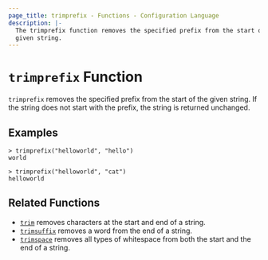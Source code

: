 ```yaml
---
page_title: trimprefix - Functions - Configuration Language
description: |-
  The trimprefix function removes the specified prefix from the start of a
  given string.
---
```


# `trimprefix` Function

`trimprefix` removes the specified prefix from the start of the given string. If the string does not start with the prefix, the string is returned unchanged.

## Examples

```
> trimprefix("helloworld", "hello")
world
```

```
> trimprefix("helloworld", "cat")
helloworld
```

## Related Functions

* [`trim`](/language/functions/trim) removes characters at the start and end of a string.
* [`trimsuffix`](/language/functions/trimsuffix) removes a word from the end of a string.
* [`trimspace`](/language/functions/trimspace) removes all types of whitespace from
  both the start and the end of a string.
